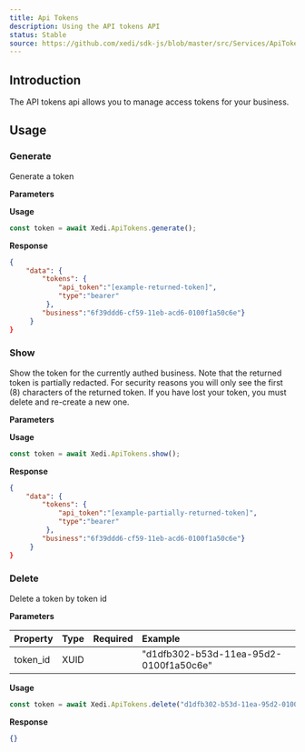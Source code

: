 ---
title: Api Tokens
description: Using the API tokens API
status: Stable
source: https://github.com/xedi/sdk-js/blob/master/src/Services/ApiTokens.ts
---


## Introduction

The API tokens api allows you to manage access tokens for your business.

## Usage

### Generate
Generate a token

**Parameters**

**Usage**

```js
const token = await Xedi.ApiTokens.generate();
```

**Response**

```json
{
    "data": {
        "tokens": {
            "api_token":"[example-returned-token]",
            "type":"bearer"
         },
        "business":"6f39ddd6-cf59-11eb-acd6-0100f1a50c6e"}
     }
}
```


### Show
Show the token for the currently authed business. Note that the returned token is partially redacted. For security
reasons you will only see the first (8) characters of the returned token.  If you have lost your token, you must
delete and re-create a new one.

**Parameters**

**Usage**

```js
const token = await Xedi.ApiTokens.show();
```

**Response**

```json
{
    "data": {
        "tokens": {
            "api_token":"[example-partially-returned-token]",
            "type":"bearer"
         },
        "business":"6f39ddd6-cf59-11eb-acd6-0100f1a50c6e"}
     }
}
```


### Delete
Delete a token by token id

**Parameters**

| Property      | Type      | Required                      | Example                                   |
| :--           | :--       | :-:                           | :--                                       |
| token_id      | XUID      | <CheckIcon color="green.5"/>  | "d1dfb302-b53d-11ea-95d2-0100f1a50c6e"    |

**Usage**

```js
const token = await Xedi.ApiTokens.delete("d1dfb302-b53d-11ea-95d2-0100f1a50c6e");
```

**Response**

```json
{}
```